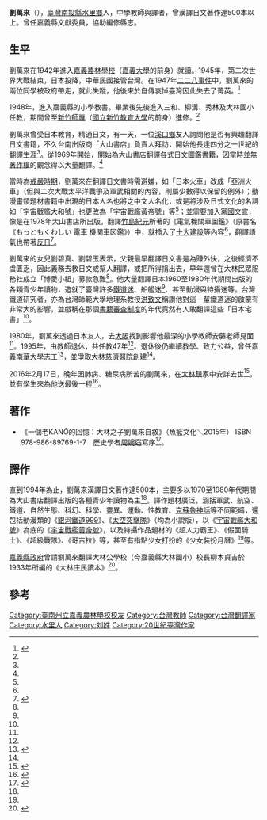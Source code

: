{{Infobox Person
| name   =劉萬來
| nickname =
| image = Liu Wan Lai.jpg
| image_size = 250px
| caption  =劉萬來於1945年攝
| birth_date  = 1929年11月20日<ref>《一個老KANŌ的回憶：大林之子劉萬來自敘》 1. 生於世界經濟恐慌時代 第2頁。劉氏自言昭和4年（1929）12月13日生，但當時習俗，孩子出生後常過一段時間才報戶口，所以戶籍生日與實際誕辰每有差距，此據同頁腳注。</ref>
| birth_place ={{TWN-JPN}}[[臺中州|臺中州]][[新高郡|新高郡]][[集集街|集集街]]水-{里}-
| death_date  = {{death date and age|2016|2|17|1929|11|20}}
| death_place ={{TWN}}[[嘉義縣|嘉義縣]][[大林鎮_(台灣)|大林鎮]]
| nationality ={{JPN-EMP}}（1929－1945）<br>{{ROC}}（1945－2016）
| occupation =翻譯家
| alma_mater =[[嘉義農林學校|嘉義農林學校]]
| office = 
| term_start = 
| term_end = 
| spouse = 
| children= 劉碧真（長女）<br>劉碧玉（次女）<ref name="呂慧瑜"/>
}}
'''劉萬來'''（{{bd|1929年|11月20日|2016年|2月17日|}}），[[臺灣|臺灣]][[南投縣|南投縣]][[水里鄉|水里鄉]]人，中學教師與譯者，曾漢譯日文著作達500本以上。曾任嘉義縣文獻委員，協助編修縣志。

== 生平 ==
劉萬來在1942年進入[[嘉義農林學校|嘉義農林學校]]（[[嘉義大學|嘉義大學]]的前身）就讀。1945年，第二次世界大戰結束，日本投降，中華民國接管台灣。在1947年[[二二八事件|二二八事件]]中，劉萬來的兩位同學被政府帶走，就此失蹤，他後來於自傳哀悼臺灣因此失去了菁英。<ref name="周婉窈">{{cite book |author=[[周婉窈|周婉窈]]|chapter=〈大林、嘉農，以及我所認識和不認識的鄉前輩劉萬來先生〉|title=《一個老KANŌ的回憶：大林之子劉萬來自敘》|date=2015-11-18|publisher=魚籃文化|location=臺灣|language=zh-tw |isbn=9789868976917}}</ref>

1948年，進入嘉義縣的小學教書。畢業後先後進入三和、柳溝、秀林及大林國小任教，期間曾至[[新竹師專|新竹師專]]（[[國立新竹教育大學|國立新竹教育大學]]的前身）進修。<ref name="余雪蘭、吳柏軒"/>

劉萬來曾受日本教育，精通日文，有一天，一位[[溪口鄉_(台灣)|溪口鄉]]友人詢問他是否有興趣翻譯日文書籍，不久台南出版商「大山書店」負責人拜訪，開始他長達四分之一世紀的翻譯生涯<ref name="周婉窈"/>。從1969年開始，開始為大山書店翻譯各式日文圖鑑書籍，因當時並無[[著作權|著作權]]的觀念得以大量翻譯。<ref name="余雪蘭、吳柏軒"/>

當時為[[戒嚴時期|戒嚴時期]]，劉萬來在翻譯日文書時需避嫌，如「日本火車」改成「亞洲火車」（但與二次大戰太平洋戰爭及軍武相關的內容，則屬少數得以保留的例外）；動漫畫類題材書籍中出現的日本人名也將之中文人名化，或是將涉及日式文化的名詞如「宇宙戰艦大和號」也更改為「宇宙戰艦黃帝號」等<ref name="余雪蘭、吳柏軒"/>；並需要加入[[黨國體制|黨國]]文宣，像是在1978年大山書店所出版，翻譯[[竹島紀元|竹島紀元]]所著的《電氣機關車圖鑑》（原書名《もっともくわしい 電車 機関車図鑑》）中，就插入了[[十大建設|十大建設]]等內容<ref name="周婉窈"/>，翻譯語氣也帶著[[反日|反日]]<ref name="盧怡安">{{cite journal |author=盧怡安|title=〈停格在老火車上的兩代父子情〉|journal=《商業周刊》|volume=|issue=第1001期|date=2007-01-25|publisher=城邦文化|location=台灣|language=zh-tw}}</ref>。

劉萬來的女兒劉碧真、劉碧玉表示，父親最早翻譯日文書是為賺外快，之後經濟不虞匱乏，因此義務去教日文或幫人翻譯，或把所得捐出去，早年還曾在大林民眾服務社成立「博愛小組」募款急難<ref name="余雪蘭、吳柏軒"/>。他大量翻譯日本1960至1980年代期間出版的各類青少年讀物，造就了臺灣許多[[鐵道迷|鐵道迷]]、船艦迷<ref name="吳柏軒"/>、甚至動漫與特攝迷等。台灣鐵道研究者，亦為台灣師範大學地理系教授[[洪致文|洪致文]]稱讚他對這一輩鐵道迷的啟蒙有非常大的影響，並戲稱在那個[[文字獄|書籍審查制度]]的年代竟然有人敢翻譯這些「日本宅書」<ref name="周婉窈"/>。

1980年，劉萬來透過日本友人，去[[大阪市|大阪]]找到影響他最深的小學教師安藤老師見面<ref name="呂慧瑜"/>。1995年，由教師退休，共任教47年<ref name="余雪蘭、吳柏軒"/>。退休後仍繼續教學、致力公益，曾任嘉義[[南華大學_(台灣)|南華大學]]志工<ref name="唐澄暐">{{cite news|author1=唐澄暐|title=南華樂齡結業 銀髮族獲益良多|url=https://tw.news.yahoo.com/%E5%8D%97%E8%8F%AF%E6%A8%82%E9%BD%A1%E5%A4%A7%E5%AD%B8%E7%B5%90%E6%A5%AD-%E9%8A%80%E9%AB%AE%E6%97%8F%E5%9C%93%E5%A4%A2-142228552.html|publisher=台灣立報|date=2012-06-28|accessdate=2016-02-25|archive-date=2016-03-04|archive-url=https://web.archive.org/web/20160304183052/https://tw.news.yahoo.com/%E5%8D%97%E8%8F%AF%E6%A8%82%E9%BD%A1%E5%A4%A7%E5%AD%B8%E7%B5%90%E6%A5%AD-%E9%8A%80%E9%AB%AE%E6%97%8F%E5%9C%93%E5%A4%A2-142228552.html|dead-url=no}}</ref>，並爭取[[慈濟醫院|大林慈濟醫院]]創建<ref name="呂慧瑜"/>。

2016年2月17日，晚年因肺病、糖尿病所苦的劉萬來，在[[大林鎮_(台灣)|大林鎮]]家中安詳去世<ref name="余雪蘭、吳柏軒">{{cite news|author1=余雪蘭、吳柏軒|title=神級日文翻譯 劉萬來辭世|url=http://news.ltn.com.tw/news/life/paper/960765|accessdate=2016-02-23|publisher=自由時報|date=2016-02-23|archive-date=2017-06-14|archive-url=https://web.archive.org/web/20170614143434/http://news.ltn.com.tw/news/life/paper/960765|dead-url=no}}</ref>，並有學生來為他送最後一程<ref name="呂慧瑜">{{cite news|author1=呂慧瑜|title=學生送最後一程 「老KANO」劉萬來病逝|url=https://tw.news.yahoo.com/%E5%AD%B8%E7%94%9F%E9%80%81%E6%9C%80%E5%BE%8C-%E7%A8%8B-%E8%80%81kano-%E5%8A%89%E8%90%AC%E4%BE%86%E7%97%85%E9%80%9D-191900515.html|publisher=聯合報|date=2016-02-23|accessdate=2016-02-23}}{{dead link|date=2017年11月 |bot=InternetArchiveBot |fix-attempted=yes }}</ref>。

== 著作 ==
* 《一個老KANŌ的回憶：大林之子劉萬來自敘》（魚籃文化＼2015年） ISBN 978-986-89769-1-7　歷史學者[[周婉窈|周婉窈]]寫序<ref name="吳柏軒">{{cite news|author1=吳柏軒|title=回憶劉萬來 學者：閉鎖時代的神級人物|url=http://news.ltn.com.tw/news/life/breakingnews/1610145|publisher=自由時報|date=2016-02-23|accessdate=2016-02-23|archive-date=2016-02-23|archive-url=https://web.archive.org/web/20160223103635/http://news.ltn.com.tw/news/life/breakingnews/1610145|dead-url=no}}</ref>。

== 譯作 ==
直到1994年為止，劉萬來漢譯日文著作達500本，主要多以1970至1980年代期間為大山書店翻譯出版的各種青少年讀物為主<ref name="余雪蘭、吳柏軒"/>。譯作題材廣泛，涵括軍武、航空、鐵道、自然生態、科幻、科學、靈異、運動、性教育、[[克蘇魯神話|克蘇魯神話]]等不同範疇，還包括動漫類的《[[銀河鐵道999|銀河鐵道999]]》、《[[太空突擊隊|太空突擊隊]]》（均為小說版），以《[[宇宙戰艦大和號|宇宙戰艦大和號]]》為底的《[[宇宙戰艦大和號|宇宙戰艦黃帝號]]》，以及特攝作品題材的《超人力霸王》、《假面騎士》、《超級戰隊》、《哥吉拉》等，甚至有指點少女打扮的《少女裝扮月曆》<ref name="周婉窈"/>等。

[[嘉義縣政府|嘉義縣政府]]曾請劉萬來翻譯大林公學校（今嘉義縣大林國小）校長柳本貞吉於1933年所編的《大林庄民讀本》<ref name="嘉義縣">{{cite book |author=嘉義縣政府文化處|chapter=〈社會階層與社會流動〉|title=《嘉義縣志·社會志》|date=2009-12|volume=第五卷|publisher=嘉義縣政府|location=臺灣|language=zh-tw |isbn=9789860208054}}</ref>。

== 參考 ==
{{reflist}}

{{authority control}}
[[Category:臺南州立嘉義農林學校校友|Category:臺南州立嘉義農林學校校友]]
[[Category:台灣教師|Category:台灣教師]]
[[Category:台灣翻譯家|Category:台灣翻譯家]]
[[Category:水里人|Category:水里人]]
[[Category:刘姓|Category:刘姓]]
[[Category:20世紀臺灣作家|Category:20世紀臺灣作家]]